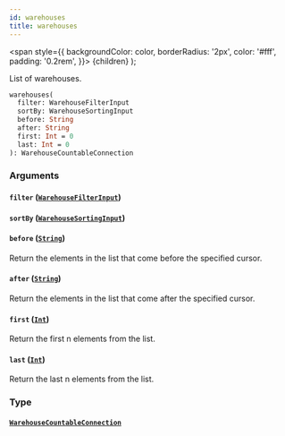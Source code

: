 ```yaml
---
id: warehouses
title: warehouses
---
```


<span
style={{
      backgroundColor: color,
      borderRadius: '2px',
      color: '#fff',
      padding: '0.2rem',
    }}>
{children}
</span>
);

List of warehouses.

```graphql
warehouses(
  filter: WarehouseFilterInput
  sortBy: WarehouseSortingInput
  before: String
  after: String
  first: Int = 0
  last: Int = 0
): WarehouseCountableConnection

```

### Arguments

#### `filter` ([`WarehouseFilterInput`](/api-reference/inputs/warehouse-filter-input.mdx))

#### `sortBy` ([`WarehouseSortingInput`](/api-reference/inputs/warehouse-sorting-input.mdx))

#### `before` ([`String`](/api-reference/scalars/string.mdx))

Return the elements in the list that come before the specified cursor.

#### `after` ([`String`](/api-reference/scalars/string.mdx))

Return the elements in the list that come after the specified cursor.

#### `first` ([`Int`](/api-reference/scalars/int.mdx))

Return the first n elements from the list.

#### `last` ([`Int`](/api-reference/scalars/int.mdx))

Return the last n elements from the list.

### Type

#### [`WarehouseCountableConnection`](/api-reference/objects/warehouse-countable-connection.mdx)
